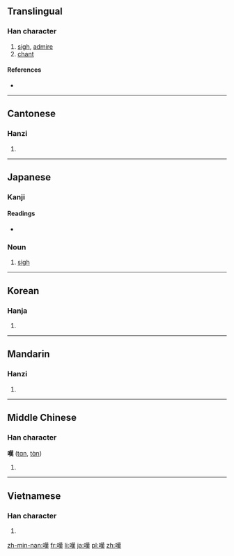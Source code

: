 {{also|叹|歎}}
==Translingual==

===Han character===
{{Han char|rn=30|rad=口|as=11|sn=14|four=6403<sub>4</sub>|canj=口廿中人 (RTLO)}}

# [[sigh]], [[admire]]
# [[chant]]

====References====
* {{Han ref|kx=0205.010|dkj=04138|dj=0427.210|hdz=10673.080|uh=5606|ud=22022|bh=B9C4|bd=47556}}

----

==Cantonese==

===Hanzi===
{{yue-hanzi|jyut=|y=taan3|sim=叹}}

# {{defn|lang=yue|sort=口11}}

----

==Japanese==

===Kanji===
{{ja-kanji|grade=c|rs=口11}}

====Readings====
* {{ja-readings|on=[[たん]] (tan)|kun=[[なげく]] (nageku), [[なげき]] (nageki)}}

===Noun===
{{ja-noun|k|hira=たん|rom=tan}} 

# [[sigh]]

----

==Korean==

===Hanja===
{{ko-hanja|hangeul=탄|rv=tan|mr=t'an}}

# {{defn|lang=ko|sort=口11}}

----

==Mandarin==

===Hanzi===
{{cmn-hanzi|sim=叹|pin=[[tàn]] ([[tan4]])|wg=t'an<sup>4</sup>}}

# {{defn|lang=cmn|sort=口11}}

----

==Middle Chinese==

===Han character===
'''嘆''' ([[tɑn]], [[tɑ̀n]])<!--note: the vowel ɑ is an IPA symbol, and is different from the vowel a-->

# {{defn|lang=zhx-mid|sort=口11}}

----

==Vietnamese==

===Han character===
{{vi-hantu|[[thán]], [[han]], [[thăn]], [[than]], [[hen]], [[thơn]]|rs=口11}}

# {{defn|lang=vi|sort=口11}}

[[zh-min-nan:嘆]]
[[fr:嘆]]
[[li:嘆]]
[[ja:嘆]]
[[pl:嘆]]
[[zh:嘆]]